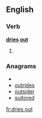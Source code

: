 ==English==
===Verb===
'''[[dries]] [[out]]'''
# {{third-person singular of|[[dry out]]}}

===Anagrams===
* {{alphagram|deiorstu}}
* [[outrides#English|outrides]]
* [[outsider#English|outsider]]
* [[suitored#English|suitored]]

[[fr:dries out]]